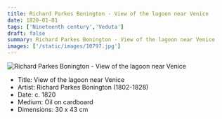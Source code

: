 ```yaml
---
title: Richard Parkes Bonington - View of the lagoon near Venice
date: 1820-01-01
tags: ['Nineteenth century','Veduta']
draft: false
summary: Richard Parkes Bonington - View of the lagoon near Venice
images: ['/static/images/10797.jpg']
---
```


![Richard Parkes Bonington - View of the lagoon near Venice](/static/images/10797.jpg)

* Title: View of the lagoon near Venice
* Artist: Richard Parkes Bonington (1802-1828)
* Date: c. 1820
* Medium: Oil on cardboard
* Dimensions: 30 x 43 cm


